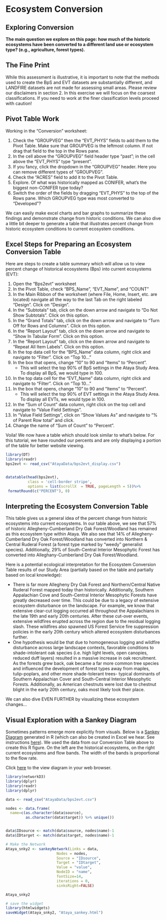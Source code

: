 # Ecosystem Conversion

## Exploring Conversion 

**The main question we explore on this page: how much of the historic ecosystems have been converted to a different land use or ecosystem type? (e.g., agriculture, forest types).**  

## The Fine Print
While this assessment is illustrative, it is important to note that the methods used to create the BpS and EVT datasets are substantially different, and LANDFIRE datasets are not made for assessing small areas.  Please review our disclaimers in section 2.  In this exercise we will focus on the coarsest classifications.  If you need to work at the finer classification levels proceed with caution!

## Pivot Table Work
Working in the "Conversion" worksheet:

1. Check the "GROUPVEG" then the "EVT_PHYS" fields to add them to the Pivot Table.  Make sure that GROUPVEG is the leftmost column.  If not drag that field to the top in the Rows pane.
2. In the cell above the "GROUPVEG" field header type "past"; in the cell above the "EVT_PHYS" type "present".
3. If you fancy, click the dropdown in the "GROUPVEG" header.  Here you can remove different types of "GROUPVEG".
4. Check the "ACRES" field to add it to the Pivot Table.
5. Explore.  Of what was historically mapped as CONIFER, what's the biggest non-CONIFER type today?
6. Switch the order of the fields by dragging "EVT_PHYS" to the top of the Rows pane. Which GROUPVEG type was most converted to "Developed"?

We can easily make excel charts and bar graphs to summarize these findings and demonstrate change from historic conditions. We can also dive a little bit deeper to generate a table that illustrates percent change from historic ecosystem conditions to current ecosystem conditions. 

## Excel Steps for Preparing an Ecosystem Conversion Table 
Here are steps to create a table summary which will allow us to view percent change of historical ecosystems (Bps) into current ecosystems (EVT):

1. Open the "Bps2evt" worksheet
2. In the Pivot Table, check "BPS_Name", "EVT_Name", and "COUNT"
3. In the Main Ribbon of the worksheet (where File, Home, Insert, etc. are located) navigate all the way to the last Tab on the right labeled "Design". Click on "Design".
4. In the "Subtotals" tab, click on the down arrow and navigate to "Do Not Show Subtotals". Click on this option. 
5. In the "Grand Totals" tab, click on the down arrow and navigate to "Turn Off for Rows and Columns". Click on this option. 
6. In the "Report Layout" tab, click on the down arrow and navigate to "Show In Tabular Form". Click on this option. 
7. In the "Report Layout" tab, click on the down arrow and navigate to "Repeat All Item Labels". Click on this option. 
8. In the top data cell for the "BPS_Name" data column, right click and navigate to "Filter". Click on "Top 10..."
9. In the box that opens, change "10" to 90 and "Items" to "Percent". 
    * This will select the top 90% of BpS settings in the Ataya Study Area. To display all BpS, we would type in 100. 
10. In the top data cell for the "EVT_Name" data column, right click and navigate to "Filter". Click on "Top 10..."
11. In the box that opens, change "10" to 90 and "Items" to "Percent". 
    * This will select the top 90% of EVT settings in the Ataya Study Area. To display all EVTs, we would type in 100. 
12. In the "Sum of Count" data column, right click on the top cell and navigate to "Value Field Settings". 
13. In "Value Field Settings", click on "Show Values As" and navigate to "% of Parent Row total" and click. 
14. Change the name of "Sum of Count" to "Percent". 

Voila! We now have a table which should look similar to what's below. For this tutorial, we have rounded our percents and are only displaying a portion of the table for better website viewing. 

```r
library(DT)
library(readr)
bps2evt <- read_csv("AtayaData/bps2evt_display.csv")


datatable(head(bps2evt), 
          class = 'cell-border stripe',
          options = list(scrollX  = TRUE, pageLength = 5))%>%
 formatRound(c("PERCENT"), 0) 
```

## Interpreting the Ecosystem Conversion Table
This table gives us a general idea of the percent change from historic ecosystems into current ecosystems. In our table above, we see that 57% of historic Allegheny-Cumberland Dry Oak Forest/Woodland has remained as this ecosystem type within Ataya. We also see that 14% of Allegheny-Cumberland Dry Oak Forest/Woodland has converted into Northern & Central Ruderal Forest (a forest type marked by "weedy" generalist species). Additionally, 29% of South-Central Interior Mesophytic Forest has converted into Alleghany-Cumberland Dry Oak Forest/Woodland.  

Here is a potential ecological interpretation for the Ecosystem Conversion Table results of our Study Area (partially based on the table and partially based on local knowledge):

* There is far more Allegheny Dry Oak Forest and Northern/Central Native Ruderal Forest mapped today than historically. Additionally, Southern Appalachian Cove and South-Central Interior Mesophytic Forests have greatly decreased over time. This could be due to a legacy of extensive ecosystem disturbance on the landscape. For example, we know that extensive clear-cut logging occurred all throughout the Appalachians in the late 19th and early 20th centuries. After these cut-over events, extensive wildfires erupted across the region due to the residual logging slash. These wildfires also spawned US Forest Service fire suppression policies in the early 20th century which altered ecosystem disturbances further. 
* One hypothesis would be that due to homogeneous logging and wildfire disturbance across large landscape contexts, favorable conditions to shade-intolerant oak species (i.e. high light levels, open canopies, reduced duff layers) resulted in a massive increase in oak recruitment. As the forests grew back, oak became a far more common tree species and influenced the development of forest types away from maples, tulip-poplars, and other more shade-tolerant trees- typical dominants of Southern Appalachian Cover and South-Central Interior Mesophytic Forests. Additionally, as American chestnuts were lost due to chestnut blight in the early 20th century, oaks most likely took their place.   

We can also dive EVEN FURTHER by visualizing these ecosystem changes...

## Visual Exploration with a Sankey Diagram 

Sometimes patterns emerge more explicitly from visuals. Below is a [Sankey Diagram](https://en.wikipedia.org/wiki/Sankey_diagram) generated in R (which can also be created in Excel we hear. See instructions [here](https://mychartguide.com/how-to-draw-sankey-diagram-in-excel/)). We used the data from our Conversion Table above to create this R figure. On the left are the historical ecosystems, on the right current ecosystems and flow bands. The width of the bands is proportional to the flow rate. 

<!-- RANDY AND STACEY- IT APPEARS THIS LINK GOES TO THE ORIGINAL MI HIGHLANDS SANKEY CHART. DO WE HAVE A NEW URL FOR THIS ONE?  -->

Click [here](https://rswaty.github.io/landfireFSC/Ataya_sankey.html) to the view diagram in your web browser. 

```r

library(networkD3)
library(dplyr)
library(readr)
library(dplyr)

data <- read_csv("AtayaData/bps2evt.csv")

nodes <- data.frame(
  name=c(as.character(data$source), 
         as.character(data$target)) %>% unique())


data$IDsource <- match(data$source, nodes$name)-1 
data$IDtarget <- match(data$target, nodes$name)-1

# Make the Network
Ataya_snky2 <- sankeyNetwork(Links = data, 
                       Nodes = nodes,
                       Source = "IDsource", 
                       Target = "IDtarget",
                       Value = "value", 
                       NodeID = "name", 
                       fontSize=14,
                       iterations = 0,
                       sinksRight=FALSE)

Ataya_snky2

# save the widget
library(htmlwidgets)
saveWidget(Ataya_snky2, "Ataya_sankey.html")


```
